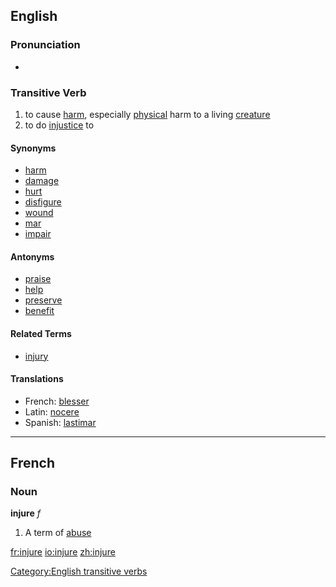 ==English==

===Pronunciation===
*{{audio|en-us-injure.ogg|Audio (US)}}

===Transitive Verb===
[[Category:English transitive verbs]]
{{en-infl-reg-other-e|injur|e}}
# to cause [[harm]], especially [[physical]] harm to a living [[creature]]
# to do [[injustice]] to

====Synonyms====
*[[harm]]
*[[damage]]
*[[hurt]]
*[[disfigure]]
*[[wound]]
*[[mar]]
*[[impair]]

====Antonyms====
*[[praise]]
*[[help]]
*[[preserve]]
*[[benefit]]

====Related Terms====
*[[injury]]

====Translations====
{{top}}
*French: [[blesser]]
*Latin: [[nocere]]
*Spanish: [[lastimar]]
{{bottom}}

----
==French==

===Noun===
'''injure''' ''f''
# A term of [[abuse]]

[[fr:injure]]
[[io:injure]]
[[zh:injure]]